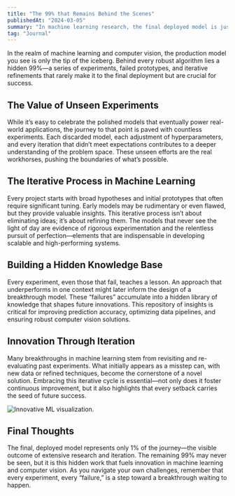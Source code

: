 ```yaml
---
title: "The 99% that Remains Behind the Scenes"
publishedAt: "2024-03-05"
summary: "In machine learning research, the final deployed model is just 1% of the journey; the unseen experiments and iterations form the backbone of innovation."
tag: "Journal"
---
```


In the realm of machine learning and computer vision, the production model you see is only the tip of the iceberg. Behind every robust algorithm lies a hidden 99%—a series of experiments, failed prototypes, and iterative refinements that rarely make it to the final deployment but are crucial for success.

## The Value of Unseen Experiments

While it’s easy to celebrate the polished models that eventually power real-world applications, the journey to that point is paved with countless experiments. Each discarded model, each adjustment of hyperparameters, and every iteration that didn’t meet expectations contributes to a deeper understanding of the problem space. These unseen efforts are the real workhorses, pushing the boundaries of what’s possible.

## The Iterative Process in Machine Learning

Every project starts with broad hypotheses and initial prototypes that often require significant tuning. Early models may be rudimentary or even flawed, but they provide valuable insights. This iterative process isn’t about eliminating ideas; it’s about refining them. The models that never see the light of day are evidence of rigorous experimentation and the relentless pursuit of perfection—elements that are indispensable in developing scalable and high-performing systems.

## Building a Hidden Knowledge Base

Every experiment, even those that fail, teaches a lesson. An approach that underperforms in one context might later inform the design of a breakthrough model. These “failures” accumulate into a hidden library of knowledge that shapes future innovations. This repository of insights is critical for improving prediction accuracy, optimizing data pipelines, and ensuring robust computer vision solutions.

## Innovation Through Iteration

Many breakthroughs in machine learning stem from revisiting and re-evaluating past experiments. What initially appears as a misstep can, with new data or refined techniques, become the cornerstone of a novel solution. Embracing this iterative cycle is essential—not only does it foster continuous improvement, but it also highlights that every setback carries the seed of future success.

![Innovative ML visualization.](/images/projects/project-01/cover-01.jpg)

## Final Thoughts

The final, deployed model represents only 1% of the journey—the visible outcome of extensive research and iteration. The remaining 99% may never be seen, but it is this hidden work that fuels innovation in machine learning and computer vision. As you navigate your own challenges, remember that every experiment, every “failure,” is a step toward a breakthrough waiting to happen.
